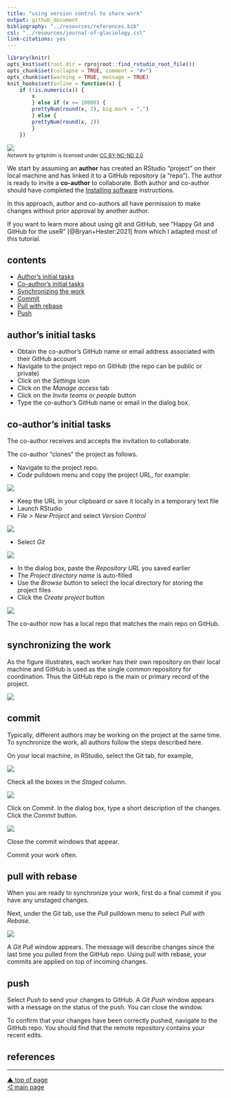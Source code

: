 ```yaml
---
title: "using version control to share work"
output: github_document
bibliography: "../resources/references.bib"
csl: "../resources/journal-of-glaciology.csl"
link-citations: yes
---
```


```r
library(knitr)
opts_knit$set(root.dir = rprojroot::find_rstudio_root_file())
opts_chunk$set(collapse = TRUE, comment = "#>")
opts_chunk$set(warning = TRUE, message = TRUE) 
knit_hooks$set(inline = function(x) {
	if (!is.numeric(x)) { 
		x 
		} else if (x >= 10000) { 
		prettyNum(round(x, 2), big.mark = ",")
		} else {
		prettyNum(round(x, 2))
		}
	})
```

![](../resources/network.jpg)
<small>
<br>
<i>Network</i> by gritphilm is licensed under <a href="https://creativecommons.org/licenses/by-nc-nd/2.0/legalcode">CC BY-NC-ND 2.0</a>
<br>
</small>

We start by assuming an **author** has created an RStudio "project" on their local machine and has linked it to a GitHub repository (a "repo"). The author is ready to invite a **co-author** to collaborate. Both author and co-author should have completed the [Installing software](p001-install-software.md) instructions.

In this approach, author and co-authors all have permission to make changes without prior approval by another author. 

If you want to learn more about using git and GitHub, see "Happy Git and GitHub for the useR"  [@Bryan+Hester:2021] from which I adapted most of this tutorial. 





## contents

- [Author's initial tasks] 
- [Co-author's initial tasks] 
- [Synchronizing the work] 
- [Commit] 
- [Pull with rebase] 
- [Push] 



## author's initial tasks

- Obtain the co-author's GitHub name or email address associated with their GitHub account 
- Navigate to the project repo on GitHub (the repo can be public or private)
- Click on the *Settings* icon 
- Click on the *Manage access* tab 
- Click on the *Invite teams or people* button 
- Type the co-author's GitHub name or email in the dialog box. 



## co-author's initial tasks

The co-author receives and accepts the invitation to collaborate.  

The co-author "clones" the project as follows. 

- Navigate to the project repo. 
- *Code* pulldown menu and copy the project URL, for example: 

![](../resources/git-collab-001.png)

- Keep the URL in your clipboard or save it locally in a temporary text file 
- Launch RStudio
- *File > New Project* and select *Version Control* 

![](../resources/git-collab-002.png)

- Select *Git*

![](../resources/git-collab-003.png)

- In the dialog box, paste the *Repository URL* you saved earlier 
- The *Project directory name* is auto-filled 
- Use the *Browse* button to select the local directory for storing the project files 
- Click the *Create project* button

![](../resources/git-collab-004.png)

The co-author now has a local repo that matches the main repo on GitHub. 



## synchronizing the work

As the figure illustrates, each worker has their own repository on their local machine and GitHub is used as the single common repository for coordination. Thus the GitHub repo is the main or primary record of the project. 

![](../resources/git-collab-005.png)




## commit

Typically, different authors may be working on the project at the same time. To synchronize the work, all authors follow the steps described here.

On your local machine, in RStudio, select the Git tab, for example, 

![](../resources/git-collab-006.png)

Check all the boxes in the *Staged* column. 

![](../resources/git-collab-007.png)

Click on *Commit*. In the dialog box, type a short description of the changes. Click the *Commit* button. 

![](../resources/git-collab-008.png)

Close the commit windows that appear. 

Commit your work often. 



## pull with rebase

When you are ready to synchronize your work, first do a final commit if you have any unstaged changes. 

Next, under the Git tab, use the *Pull* pulldown menu to select *Pull with Rebase*. 

![](../resources/git-collab-009.png)

A *Git Pull* window appears. The message will describe changes since the last time you pulled from the GitHub repo. Using pull with rebase, your commits are applied on top of incoming changes.  



## push 

Select *Push* to send your changes to GitHub.  A *Git Push* window appears with a message on the status of the push. You can close the window. 

To confirm that your changes have been correctly pushed, navigate to the GitHub repo. You should find that the remote repository contains your recent edits. 







## references

<div id="refs"></div>










***
<a href="#top">&#9650; top of page</a>    
[&#9665; main page](../README.md)
